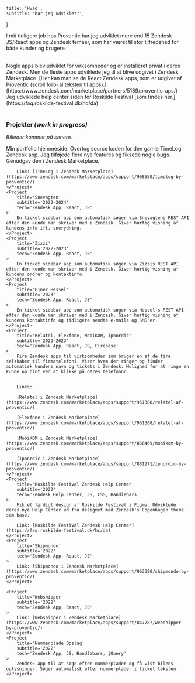     title: 'Hvad',
    subtitle: 'har jeg udviklet?',
}

I mit tidligere job hos Proventic har jeg udviklet mere end 15 Zendesk JS/React apps og Zendesk temaer,
som har været til stor tilfredshed for både kunder og brugere.

<br />
Nogle apps blev udviklet for virksomheder og er installeret privat i deres Zendesk.
Men de fleste apps udviklede jeg til at blive udgivet i Zendesk Marketplace.
[Her kan man se de React Zendesk apps, som er udgivet af Proventic
(scroll forbi al teksten til apps).](https://www.zendesk.com/marketplace/partners/5189/proventic-aps/)

<br />
Jeg udviklede help center siden for Roskilde Festival [som findes her.](https://faq.roskilde-festival.dk/hc/da)

<br />
<br />

### Projekter _(work in progress)_
_Billeder kommer på senere._
<br />

<ResponsiveGrid>
    <Project
        title='aldu.dk'
        subtitle='2024'
        tech='React, TS, MDX, Vite, CSS Modules'
    >
        Min portfolio hjemmeside.
    </Project>
    <Project
        title='TimeLog'
        subtitle='2023-2024'
        tech='Zendesk App, JS, Handlebars, jQuery'
    >
        Overtog source koden for den gamle TimeLog Zendesk app. Jeg tilføjede flere nye features og fiksede nogle bugs. Genudgav den i Zendesk Marketplace.

        Link: [TimeLog i Zendesk Marketplace](https://www.zendesk.com/marketplace/apps/support/968550/timelog-by-proventic/)
    </Project>
    <Project
        title='Snevagten'
        subtitle='2022-2024'
        tech='Zendesk App, React, JS'
    >
        En ticket sidebar app som automatisk søger via Snevagtens REST API efter den kunde man skriver med i Zendesk. Giver hurtig visning af kundens info ift. snerydning.
    </Project>
    <Project
        title='Zizzi'
        subtitle='2022-2023'
        tech='Zendesk App, React, JS'
    >
        En ticket sidebar app som automatisk søger via Zizzis REST API efter den kunde man skriver med i Zendesk. Giver hurtig visning af kundens ordrer og kontaktinfo.
    </Project>
    <Project
        title='Ejner Hessel'
        subtitle='2023'
        tech='Zendesk App, React, JS'
    >
        En ticket sidebar app som automatisk søger via Hessel's REST API efter den kunde man skriver med i Zendesk. Giver hurtig visning af kundens kontaktinfo og tidligere sendte e-mails og SMS'er.
    </Project>
    <Project
        title='Relatel, Flexfone, MobiKOM, ipnordic'
        subtitle='2022-2023'
        tech='Zendesk App, React, JS, Firebase'
    >
        Fire Zendesk apps til virksomheder som bruger en af de fire selskaber til firmatelefoni. Viser hvem der ringer og finder automatisk kundens navn og tickets i Zendesk. Mulighed for at ringe en kunde op blot ved at klikke på deres telefonnr.


        Links:

        [Relatel i Zendesk Marketplace](https://www.zendesk.com/marketplace/apps/support/951308/relatel-af-proventic/)

        [Flexfone i Zendesk Marketplace](https://www.zendesk.com/marketplace/apps/support/951308/relatel-af-proventic/)

        [MobiKOM i Zendesk Marketplace](https://www.zendesk.com/marketplace/apps/support/866469/mobikom-by-proventic/)

        [ipnordic i Zendesk Marketplace](https://www.zendesk.com/marketplace/apps/support/861271/ipnordic-by-proventic/)
    </Project>
    <Project
        title='Roskilde Festival Zendesk Help Center'
        subtitle='2022'
        tech='Zendesk Help Center, JS, CSS, Handlebars'
    >
        Fik et færdigt design af Roskilde Festival i Figma. Udviklede deres nye Help Center ud fra designet med Zendesk's Copenhagen theme som base.

        Link: [Roskilde Festival Zendesk Help Center](https://faq.roskilde-festival.dk/hc/da)
    </Project>
    <Project
        title='Shipmondo'
        subtitle='2022'
        tech='Zendesk App, React, JS'
    >
        Link: [Shipmondo i Zendesk Marketplace](https://www.zendesk.com/marketplace/apps/support/963590/shipmondo-by-proventic/)
    </Project>

    <Project
        title='Webshipper'
        subtitle='2022'
        tech='Zendesk App, React, JS'
    >
        Link: [Webshipper i Zendesk Marketplace](https://www.zendesk.com/marketplace/apps/support/847787/webshipper-by-proventic/)
    </Project>
    <Project
        title='Nummerplade Opslag'
        subtitle='2022'
        tech='Zendesk App, JS, Handlebars, jQuery'
    >
        Zendesk app til at søge efter nummerplader og få vist bilens oplysninger. Søger automatisk efter nummerplader i ticket teksten.
    </Project>
</ResponsiveGrid>
